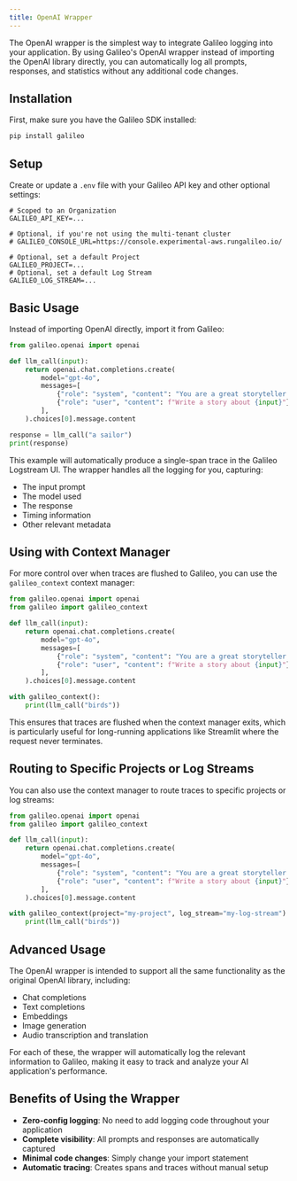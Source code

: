 ```yaml
---
title: OpenAI Wrapper
---
```


The OpenAI wrapper is the simplest way to integrate Galileo logging into your application. By using Galileo's OpenAI wrapper instead of importing the OpenAI library directly, you can automatically log all prompts, responses, and statistics without any additional code changes.

## Installation

First, make sure you have the Galileo SDK installed:

```bash
pip install galileo
```

## Setup

Create or update a `.env` file with your Galileo API key and other optional settings:

```env
# Scoped to an Organization
GALILEO_API_KEY=...

# Optional, if you're not using the multi-tenant cluster
# GALILEO_CONSOLE_URL=https://console.experimental-aws.rungalileo.io/

# Optional, set a default Project
GALILEO_PROJECT=...
# Optional, set a default Log Stream
GALILEO_LOG_STREAM=...
```

## Basic Usage

Instead of importing OpenAI directly, import it from Galileo:

```python
from galileo.openai import openai

def llm_call(input):
    return openai.chat.completions.create(
        model="gpt-4o",
        messages=[
            {"role": "system", "content": "You are a great storyteller."},
            {"role": "user", "content": f"Write a story about {input}"}
        ],
    ).choices[0].message.content

response = llm_call("a sailor")
print(response)
```

This example will automatically produce a single-span trace in the Galileo Logstream UI. The wrapper handles all the logging for you, capturing:

- The input prompt
- The model used
- The response
- Timing information
- Other relevant metadata

## Using with Context Manager

For more control over when traces are flushed to Galileo, you can use the `galileo_context` context manager:

```python
from galileo.openai import openai
from galileo import galileo_context

def llm_call(input):
    return openai.chat.completions.create(
        model="gpt-4o",
        messages=[
            {"role": "system", "content": "You are a great storyteller."},
            {"role": "user", "content": f"Write a story about {input}"}
        ],
    ).choices[0].message.content

with galileo_context():
    print(llm_call("birds"))
```

This ensures that traces are flushed when the context manager exits, which is particularly useful for long-running applications like Streamlit where the request never terminates.

## Routing to Specific Projects or Log Streams

You can also use the context manager to route traces to specific projects or log streams:

```python
from galileo.openai import openai
from galileo import galileo_context

def llm_call(input):
    return openai.chat.completions.create(
        model="gpt-4o",
        messages=[
            {"role": "system", "content": "You are a great storyteller."},
            {"role": "user", "content": f"Write a story about {input}"}
        ],
    ).choices[0].message.content

with galileo_context(project="my-project", log_stream="my-log-stream"):
    print(llm_call("birds"))
```

## Advanced Usage

The OpenAI wrapper is intended to support all the same functionality as the original OpenAI library, including:

- Chat completions
- Text completions
- Embeddings
- Image generation
- Audio transcription and translation

For each of these, the wrapper will automatically log the relevant information to Galileo, making it easy to track and analyze your AI application's performance.

## Benefits of Using the Wrapper

- **Zero-config logging**: No need to add logging code throughout your application
- **Complete visibility**: All prompts and responses are automatically captured
- **Minimal code changes**: Simply change your import statement
- **Automatic tracing**: Creates spans and traces without manual setup
